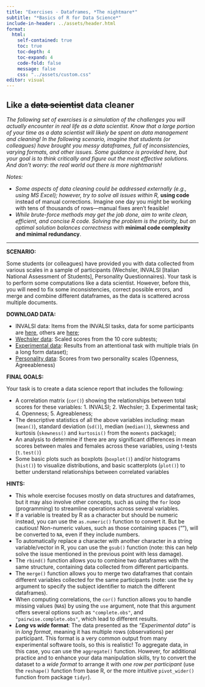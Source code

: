 ```yaml
---
title: "Exercises - Dataframes, *The nightmare*"
subtitle: "*Basics of R for Data Science*"
include-in-header: ../assets/header.html
format: 
  html:
    self-contained: true
    toc: true   
    toc-depth: 4  
    toc-expand: 4
    code-fold: false 
    message: false
    css: "../assets/custom.css"
editor: visual
---
```


## Like a ~~data scientist~~ data cleaner

*The following set of exercises is a simulation of the challenges you will actually encounter in real life as a data scientist. Know that a large portion of your time as a data scientist will likely be spent on data management and cleaning! In the following scenario, imagine that students (or colleagues) have brought you messy dataframes, full of inconsistencies, varying formats, and other issues. Some guidance is provided here, but your goal is to think critically and figure out the most effective solutions. And don't worry: the real world out there is more nightmarish!*

*Notes:*

-   *Some aspects of data cleaning could be addressed externally (e.g., using MS Excel); however, try to solve all issues within R,* <b>using code</b> instead of manual corrections. Imagine one day you might be working with tens of thousands of rows—manual fixes aren’t feasible!
-   *While brute-force methods may get the job done, aim to write clean, efficient, and concise R code. Solving the problem is the priority, but an optimal solution balances correctness with* <b>minimal code complexity and minimal redundancy</b>.

------------------------------------------------------------------------

**SCENARIO:**

Some students (or colleagues) have provided you with data collected from various scales in a sample of participants (Wechsler, INVALSI \[Italian National Assessment of Students\], Personality Questionnaires). Your task is to perform some computations like a data scientist. However, before this, you will need to fix some inconsistencies, correct possible errors, and merge and combine different dataframes, as the data is scattered across multiple documents.

**DOWNLOAD DATA:**

-   INVALSI data: Items from the INVALSI tasks, data for some participants are <a href="datasets/ExerData_Invalsi_1.csv" download>here</a>, others are <a href="datasets/ExerData_Invalsi_2.csv" download>here</a>;
-   <a href="datasets/ExerData_Wechsler.xlsx" download>Wechsler data</a>: Scaled scores from the 10 core subtests;
-   <a href="datasets/ExerData_LabTrials.csv" download>Experimental data</a>: Results from an attentional task with multiple trials (in a long form dataset);
-   <a href="datasets/ExerData_Questionnaires.csv" download>Personality data</a>: Scores from two personality scales (Openness, Agreeableness)

**FINAL GOALS:**

Your task is to create a data science report that includes the following:

-   A correlation matrix (`cor()`) showing the relationships between total scores for these variables: 1. INVALSI; 2. Wechsler; 3. Experimental task; 4. Openness; 5. Agreableness;
-   The descriptive statistics of all the above variables including: mean (`mean()`), standard deviation (`sd()`), median (`median()`), skewness and kurtosis (`skewness()` and `kurtosis()` from the `moments` package);
-   An analysis to determine if there are any significant differences in mean scores between males and females across these variables, using t-tests (`t.test()`)
-   Some basic plots such as boxplots (`boxplot()`) and/or histograms (`hist()`) to visualize distributions, and basic scatterplots (`plot()`) to better understand relationships between correlated variables

**HINTS:**

-   This whole exercise focuses mostly on data structures and dataframes, but it may also involve other concepts, such as using the `for` loop (programming) to streamline operations across several variables.
-   If a variable is treated by R as a character but should be numeric instead, you can use the `as.numeric()` function to convert it. But be cautious! Non-numeric values, such as those containing spaces ("` `"), will be converted to `NA`, even if they include numbers.
-   To automatically replace a character with another character in a string variable/vector in R, you can use the `gsub()` function (note: this can help solve the issue mentioned in the previous point with less damage).
-   The `rbind()` function allows you to combine two dataframes with the same structure, containing data collected from different participants.
-   The `merge()` function allows you to merge two dataframes that contain different variables collected for the same participants (note: use the `by` argument to specify the subject identifier to match the different dataframes).
-   When computing correlations, the `cor()` function allows you to handle missing values (`NA`s) by using the `use` argument, note that this argument offers several options such as `"complete.obs"`, and `"pairwise.complete.obs"`, which lead to different results.
- **<em>Long</em> vs <em>wide</em> format**: The data presented as the *"Experimental data"* is in *long format*, meaning it has multiple rows (observations) per participant. This format is a very common output from many experimental software tools, so this is realistic! To aggregate data, in this case, you can use the `aggregate()` function. However, for additional practice and to enhance your data manipulation skills, try to convert the dataset to a *wide format* to arrange it with *one row per participant* (use the `reshape()` function from base R, or the more intuitive `pivot_wider()` function from package `tidyr`).

